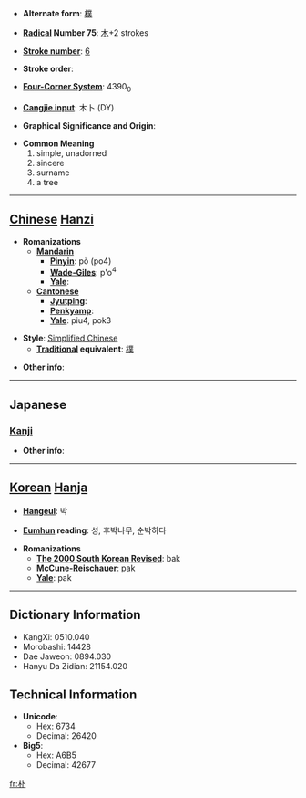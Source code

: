 * '''Alternate form''': [[樸]]

* '''[[Wiktionary:Chinese radical index| Radical]] Number 75''': [[Wiktionary:Chinese radical index 木|木]]+2 strokes

* '''[[Wiktionary:Chinese total strokes index|Stroke number]]''': [[Wiktionary:Chinese total strokes index 6|6]]

* '''Stroke order''': 

* '''[[Wiktionary:Chinese four corner index|Four-Corner System]]''': 4390<sub>0</sub>

* '''[[Wiktionary:Chinese Cangjie index|Cangjie input]]''': 木卜 (DY)

* '''Graphical Significance and Origin''': 

* '''Common Meaning'''
*#simple, unadorned
*# sincere
*# surname
*# a tree


----

== [[Chinese]] [[Hanzi]] ==

* '''Romanizations'''
** '''[[Mandarin]]'''
*** '''[[Pinyin]]''': pò (po4)
*** '''[[Wade-Giles]]''': p'o<sup>4</sup>
*** '''[[Yale]]''': 
** '''[[Cantonese]]'''
*** '''[[Jyutping]]''':
*** '''[[Penkyamp]]''': 
*** '''[[Yale]]''': piu4, pok3

* '''Style''': [[Simplified Chinese]] 
** '''[[Traditional Chinese|Traditional]] equivalent''': [[樸]]

* '''Other info''': 

----

==Japanese==
===[[Kanji]]===
{{kanji|on readings=[[ぼく]] (boku), [[ほく]] (hoku)|kun readings=[[ほお]] (hoo)}}

* '''Other info''':  

----

== [[Korean]] [[Hanja]] ==

* '''[[Hangeul]]''': 박

* '''[[Eumhun]] reading''': 성, 후박나무, 순박하다

* '''Romanizations'''
** '''[[The 2000 South Korean Revised Romanization|The 2000 South Korean Revised]]''': bak
** '''[[McCune-Reischauer]]''': pak
** '''[[Yale]]''': pak

----

== Dictionary Information ==

* KangXi: 0510.040
* Morobashi: 14428
* Dae Jaweon: 0894.030
* Hanyu Da Zidian: 21154.020

== Technical Information ==

* '''Unicode''':
** Hex: 6734
** Decimal: 26420
* '''Big5''':
** Hex: A6B5
** Decimal: 42677

[[fr:朴]]